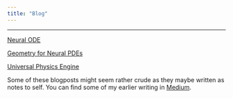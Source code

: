 ```yaml
---
title: "Blog"
---
```

***

[Neural ODE](/Blog/Neural_ODE.qmd)

[Geometry for Neural PDEs](/Blog/Geometry.qmd)

[Universal Physics Engine](/Blog/UPE.qmd)

<!-- [Neural Operators](/Blog/Neural_Operators.qmd) -->


Some of these blogposts might seem rather crude as they maybe written as notes to self. You can find some of my earlier writing in [Medium](https://medium.com/@engineoutcompletely).